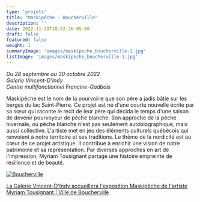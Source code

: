 ```yaml
---
type: 'projets'
title: "Maskipêche - Boucherville"
description: ''
date: 2022-11-29T18:52:36-05:00
draft: false
featured: false
weight: 1
summaryImage: 'images/maskipeche_boucherville-1.jpg'
listImage: 'images/maskipeche_boucherville-1.jpg'
---
```


_Du 28 septembre au 30 octobre 2022  
Galerie Vincent-D'Indy  
Centre multifonctionnel Francine-Gadbois_

<ImageGrid 
  match="images/m*" 
  sortOrder="asc" 
  rowHeight={200} 
  margins={10} 
  thumbnailResizeOptions="600x600 q100 Lanczos" 
  showExif={false} 
  previewType="blur" 
  embedPreview={true} 
  thumbnailHoverEffect="enlarge" 
/>

Maskipêche est le nom de la pourvoirie que son père a jadis bâtie sur les berges du lac Saint-Pierre. Ce projet est né d'une courte nouvelle écrite par sa sœur qui raconte le récit de leur père qui décida le temps d'une saison de devenir pourvoyeur de pêche blanche. Son approche de la pêche hivernale, ou pêche blanche n'est pas seulement autobiographique, mais aussi collective. L'artiste met en jeu des éléments culturels québécois qui renvoient à notre territoire et ses traditions. Le thème de la nordicité est au cœur de ce projet artistique. Il contribue à enrichir une vision de notre patrimoine et sa représentation. Par diverses approches en art de l'impression, Myriam Tousignant partage une histoire empreinte de résilience et de beauté. 

<div>
  <a href="https://boucherville.ca">
    <img src="images/logo_boucherville.jpg" alt="Boucherville" />
  </a>
</div>

[La Galerie Vincent-D'Indy accueillera l'exposition Maskipêche de l'artiste Myriam Tousignant | Ville de Boucherville](https://boucherville.ca/nouvelles/la-galerie-vincent-dindy-accueillera-lexposition-maskipeche-de-lartiste-myriam-tousignant/)
